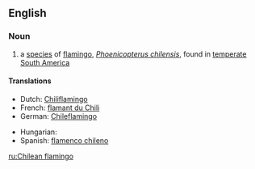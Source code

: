 ==English==
{{wikipedia}}

===Noun===
{{en-noun|sg=[[Chilean]] [[flamingo]]}}

# a [[species]] of [[flamingo]], ''[[Phoenicopterus chilensis]]'', found in [[temperate]] [[South America]]

====Translations====
{{trans-top|a species of flamingo, Phoenicopterus chilensis}}
* Dutch: [[Chiliflamingo]] {{m}}
* French: [[flamant du Chili]] {{m}}
* German: [[Chileflamingo]] {{m}}
{{trans-mid}}
* Hungarian: {{t|hu|chilei flamingó}}
* Spanish: [[flamenco chileno]] {{m}}
{{trans-bottom}}

[[ru:Chilean flamingo]]